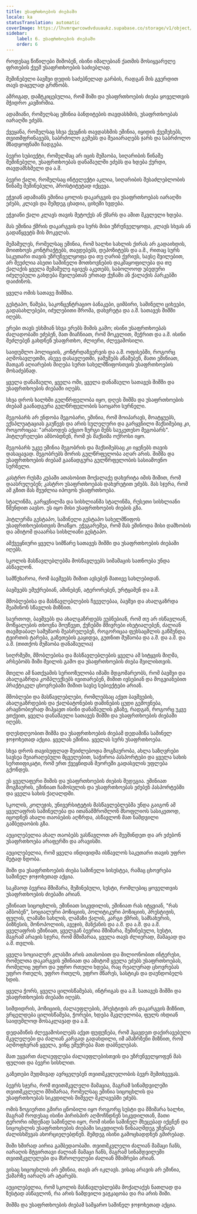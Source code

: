 ```yaml
---
title: უსაფრთხოების ძიებაში
locale: ka
statusTranslation: automatic
coverImage: https://lhvmrqwrcowdvduuaukz.supabase.co/storage/v1/object/public/strapi-uploads/small_cover-educacion-fundamental.webp-2d51a7828a2b1309555be27f7e2a61a0.webp
sidebar:
    label: 6. უსაფრთხოების ძიებაში
    order: 6
---
```

როდესაც წიწილები შიშობენ, ისინი იმალებიან ქათმის მოსიყვარულე ფრთების ქვეშ უსაფრთხოების საძიებლად.

შეშინებული ბავშვი დედის საძებნელად გარბის, რადგან მის გვერდით თავს დაცულად გრძნობს.

ამრიგად, დამტკიცებულია, რომ შიში და უსაფრთხოების ძიება ყოველთვის მჭიდრო კავშირშია.

ადამიანი, რომელსაც ეშინია ბანდიტების თავდასხმის, უსაფრთხოებას იარაღში ეძებს.

ქვეყანა, რომელსაც სხვა ქვეყნის თავდასხმის ეშინია, იყიდის ქვემეხებს, თვითმფრინავებს, საბრძოლო გემებს და შეაიარაღებს ჯარს და საბრძოლო მზადყოფნაში ჩადგება.

ბევრი სუბიექტი, რომელმაც არ იცის მუშაობა, სიღარიბის წინაშე შეშინებული, უსაფრთხოებას დანაშაულში ეძებს და ხდება ქურდი, თავდამსხმელი და ა.შ.

ბევრი ქალი, რომელსაც ინტელექტი აკლია, სიღარიბის შესაძლებლობის წინაშე შეშინებული, პროსტიტუტად იქცევა.

ეჭვიან ადამიანს ეშინია ცოლის დაკარგვის და უსაფრთხოებას იარაღში ეძებს, კლავს და შემდეგ ცხადია, ციხეში ხვდება.

ეჭვიანი ქალი კლავს თავის მეტოქეს ან ქმარს და ამით მკვლელი ხდება.

მას ეშინია ქმრის დაკარგვის და სურს მისი უზრუნველყოფა, კლავს სხვას ან გადაწყვეტს მის მოკვლას.

მემამულეს, რომელსაც ეშინია, რომ ხალხი სახლის ქირას არ გადაიხდის, მოითხოვს კონტრაქტებს, თავდებებს, დეპოზიტებს და ა.შ., რითაც სურს საკუთარი თავის უზრუნველყოფა და თუ ღარიბ ქვრივს, სავსე შვილებით, არ შეუძლია ასეთი საშინელი მოთხოვნების დაკმაყოფილება და თუ ქალაქის ყველა მემამულე იგივეს აკეთებს, საბოლოოდ უბედური იძულებული გახდება შვილებთან ერთად ქუჩაში ან ქალაქის პარკებში დაიძინოს.

ყველა ომის სათავე შიშშია.

გესტაპო, წამება, საკონცენტრაციო ბანაკები, ციმბირი, საშინელი ციხეები, გადასახლებები, იძულებითი შრომა, დახვრეტა და ა.შ. სათავეს შიშში იღებს.

ერები თავს ესხმიან სხვა ერებს შიშის გამო; ისინი უსაფრთხოებას ძალადობაში ეძებენ, მათ მიაჩნიათ, რომ მოკვლით, შეჭრით და ა.შ. ისინი შეძლებენ გახდნენ უსაფრთხო, ძლიერი, ძლევამოსილი.

საიდუმლო პოლიციის, კონტრდაზვერვის და ა.შ. ოფისებში, როგორც აღმოსავლეთში, ასევე დასავლეთში, ჯაშუშებს აწამებენ, მათი ეშინიათ, მათგან აღიარების მიღება სურთ სახელმწიფოსთვის უსაფრთხოების მოსაძებნად.

ყველა დანაშაული, ყველა ომი, ყველა დანაშაული სათავეს შიშში და უსაფრთხოების ძიებაში იღებს.

სხვა დროს ხალხში გულწრფელობა იყო, დღეს შიშმა და უსაფრთხოების ძიებამ გაანადგურა გულწრფელობის საოცარი სურნელი.

მეგობარს არ ენდობა მეგობარი, ეშინია, რომ მოიპარავს, მოატყუებს, ექსპლუატაციას გაუწევს და არის სულელური და გარყვნილი მაქსიმებიც კი, როგორიცაა: "არასოდეს აქციო ზურგი შენს საუკეთესო მეგობარს". ჰიტლერელები ამბობდნენ, რომ ეს მაქსიმა ოქროსი იყო.

მეგობარს უკვე ეშინია მეგობრის და მაქსიმებსაც კი იყენებს თავის დასაცავად. მეგობრებს შორის გულწრფელობა აღარ არის. შიშმა და უსაფრთხოების ძიებამ გაანადგურა გულწრფელობის სასიამოვნო სურნელი.

კასტრო რუსმა კუბაში ათასობით მოქალაქე დახვრიტა იმის შიშით, რომ დაასრულებენ; კასტრო უსაფრთხოებას დახვრეტით ეძებს. მას სჯერა, რომ ამ გზით მას შეუძლია იპოვოს უსაფრთხოება.

სტალინმა, გარყვნილმა და სისხლიანმა სტალინმა, რუსეთი სისხლიანი წმენდით აავსო. ეს იყო მისი უსაფრთხოების ძიების გზა.

ჰიტლერმა გესტაპო, საშინელი გესტაპო სახელმწიფოს უსაფრთხოებისთვის მოაწყო. ეჭვგარეშეა, რომ მას ეშინოდა მისი დამხობის და ამიტომ დააარსა სისხლიანი გესტაპო.

ამქვეყნიური ყველა სიმწარე სათავეს შიშში და უსაფრთხოების ძიებაში იღებს.

სკოლის მასწავლებლებმა მოსწავლეებს სიმამაცის სათნოება უნდა ასწავლონ.

სამწუხაროა, რომ ბავშვებს შიშით ავსებენ მათივე სახლებიდან.

ბავშვებს ემუქრებიან, აშინებენ, ატერორებენ, ურტყამენ და ა.შ.

მშობლებისა და მასწავლებლების ჩვეულებაა, ბავშვი და ახალგაზრდა შეაშინონ სწავლის მიზნით.

საერთოდ, ბავშვებს და ახალგაზრდებს ეუბნებიან, რომ თუ არ ისწავლიან, მოწყალების თხოვნა მოუწევთ, ქუჩებში მშივრები იხეტიალებენ, ძალიან თავმდაბალ სამუშაოს შეასრულებენ, როგორიცაა ფეხსაცმლის გაწმენდა, ტვირთის ტარება, გაზეთების გაყიდვა, გუთნით მუშაობა და ა.შ. და ა.შ. და ა.შ. (თითქოს მუშაობა დანაშაულია)

სიღრმეში, მშობლებისა და მასწავლებლების ყველა ამ სიტყვის მიღმა, არსებობს შიში შვილის გამო და უსაფრთხოების ძიება შვილისთვის.

მთელი ამ ნათქვამის სერიოზულობა იმაში მდგომარეობს, რომ ბავშვი და ახალგაზრდა კომპლექსებს ივითარებენ, შიშით ივსებიან და მოგვიანებით პრაქტიკულ ცხოვრებაში შიშით სავსე სუბიექტები არიან.

მშობლები და მასწავლებლები, რომლებსაც აქვთ ბავშვების, ახალგაზრდების და ქალბატონების დაშინების ცუდი გემოვნება, არაცნობიერად მიჰყავთ ისინი დანაშაულის გზაზე, რადგან, როგორც უკვე ვთქვით, ყველა დანაშაული სათავეს შიშში და უსაფრთხოების ძიებაში იღებს.

დღესდღეობით შიშმა და უსაფრთხოების ძიებამ დედამიწა საშინელ ჯოჯოხეთად აქცია. ყველას ეშინია. ყველას სურს უსაფრთხოება.

სხვა დროს თავისუფლად შეიძლებოდა მოგზაურობა, ახლა საზღვრები სავსეა შეიარაღებული მცველებით, საჭიროა პასპორტები და ყველა სახის სერთიფიკატი, რომ ერთ ქვეყნიდან მეორეში გადასვლის უფლება გქონდეს.

ეს ყველაფერი შიშის და უსაფრთხოების ძიების შედეგია. ეშინიათ მოგზაურის, ეშინიათ ჩამოსულის და უსაფრთხოებას ეძებენ პასპორტებში და ყველა სახის ქაღალდში.

სკოლის, კოლეჯის, უნივერსიტეტის მასწავლებლებმა უნდა გაიგონ ამ ყველაფრის საშინელება და ითანამშრომლონ მსოფლიოს სასიკეთოდ, იცოდნენ ახალი თაობების აღზრდა, ასწავლონ მათ ნამდვილი გამბედაობის გზა.

აუცილებელია ახალ თაობებს ვასწავლოთ არ შეეშინდეთ და არ ეძებონ უსაფრთხოება არაფერში და არავისში.

აუცილებელია, რომ ყველა ინდივიდმა ისწავლოს საკუთარი თავის უფრო მეტად ნდობა.

შიში და უსაფრთხოების ძიება საშინელი სისუსტეა, რამაც ცხოვრება საშინელ ჯოჯოხეთად აქცია.

საკმაოდ ბევრია მშიშარა, შეშინებული, სუსტი, რომლებიც ყოველთვის უსაფრთხოების ძიებაში არიან.

ეშინიათ სიცოცხლის, ეშინიათ სიკვდილის, ეშინიათ რას იტყვიან, "რას ამბობენ", სოციალური პოზიციის, პოლიტიკური პოზიციის, პრესტიჟის, ფულის, ლამაზი სახლის, ლამაზი ქალის, კარგი ქმრის, სამსახურის, ბიზნესის, მონოპოლიის, ავეჯის, მანქანის და ა.შ. და ა.შ. და ა.შ. ყველაფრის ეშინიათ, ყველგან ბევრია მშიშარა, შეშინებული, სუსტი, მაგრამ არავის სჯერა, რომ მშიშარაა, ყველა თავს ძლიერად, მამაცად და ა.შ. თვლის.

ყველა სოციალურ კლასში არის ათასობით და მილიონობით ინტერესი, რომელთა დაკარგვის ეშინიათ და ამიტომ ყველა ეძებს უსაფრთხოებას, რომელიც უფრო და უფრო რთული ხდება, რაც რეალურად ცხოვრებას უფრო რთულს, უფრო რთულს, უფრო მწარეს, სასტიკს და დაუნდობელს ხდის.

ყველა ჭორს, ყველა ცილისწამებას, ინტრიგას და ა.შ. სათავეს შიშში და უსაფრთხოების ძიებაში იღებს.

სიმდიდრის, პოზიციის, ძალაუფლების, პრესტიჟის არ დაკარგვის მიზნით, ვრცელდება ცილისწამება, ჭორები, ხდება მკვლელობა, ფულს იხდიან საიდუმლოდ მოსაკლავად და ა.შ.

დედამიწის ძლევამოსილებს აქვთ ფუფუნება, რომ ჰყავდეთ დაქირავებული მკვლელები და ძალიან კარგად გადახდილი, იმ ამაზრზენი მიზნით, რომ აღმოფხვრან ყველა, ვინც ემუქრება მათ დაბნელებას.

მათ უყვართ ძალაუფლება ძალაუფლებისთვის და უზრუნველყოფენ მას ფულით და ბევრი სისხლით.

გაზეთები მუდმივად ავრცელებენ თვითმკვლელობის ბევრ შემთხვევას.

ბევრს სჯერა, რომ თვითმკვლელი მამაცია, მაგრამ სინამდვილეში თვითმკვლელი მშიშარაა, რომელსაც ეშინია სიცოცხლის და უსაფრთხოებას სიკვდილის შიშველ მკლავებში ეძებს.

ომის ზოგიერთი გმირი ცნობილი იყო როგორც სუსტი და მშიშარა ხალხი, მაგრამ როდესაც ისინი პირისპირ აღმოჩნდნენ სიკვდილთან, მათი ტერორი იმდენად საშინელი იყო, რომ ისინი საშინელ მხეცებად იქცნენ და სიცოცხლის უსაფრთხოების ძიებაში სიკვდილის წინააღმდეგ უზენაეს ძალისხმევას ახორციელებდნენ. შემდეგ ისინი გამოცხადდნენ გმირებად.

შიში ხშირად აირია გამბედაობაში. თვითმკვლელი ძალიან მამაცი ჩანს, იარაღის მტვირთავი ძალიან მამაცი ჩანს, მაგრამ სინამდვილეში თვითმკვლელები და მსროლელები ძალიან მშიშრები არიან.

ვისაც სიცოცხლის არ ეშინია, თავს არ იკლავს. ვისაც არავის არ ეშინია, ქამარზე იარაღს არ ატარებს.

აუცილებელია, რომ სკოლის მასწავლებლებმა მოქალაქეს ნათლად და ზუსტად ასწავლონ, რა არის ნამდვილი ვაჟკაცობა და რა არის შიში.

შიშმა და უსაფრთხოების ძიებამ სამყარო საშინელ ჯოჯოხეთად აქცია.
